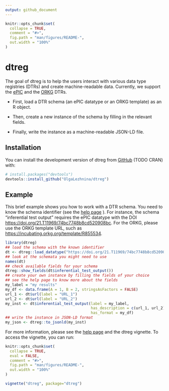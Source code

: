 ```yaml
---
output: github_document
---
```


<!-- README.md is generated from README.Rmd. Please edit that file -->

```r
knitr::opts_chunk$set(
  collapse = TRUE,
  comment = "#>",
  fig.path = "man/figures/README-",
  out.width = "100%"
)
```

# dtreg

<!-- badges: start -->
<!-- badges: end -->

The goal of dtreg is to help the users interact with various data type registries (DTRs) and create machine-readable data.
Currently, we support the [ePIC](https://fc4e-t4-3.github.io/) and the [ORKG](https://orkg.org/) DTRs.

* First, load a DTR schema (an ePIC datatype or an ORKG template) as an R object.

* Then, create a new instance of the schema by filling in the relevant fields.

* Finally, write the instance as a machine-readable JSON-LD file.   

## Installation

You can install the development version of dtreg from [GitHub](https://github.com/) (TODO CRAN) with:

``` r
# install.packages("devtools")
devtools::install_github("OlgaLezhnina/dtreg")
```

## Example

This brief example shows you how to work with a DTR schema.
You need to know the schema identifier (see the [help page](https://orkg.org/help-center/article/47/reborn_articles) ).
For instance, the schema "inferential test output" requires the ePIC datatype with the DOI <https://doi.org/21.T11969/74bc7748b8cd520908bc>.
For the ORKG, please use the ORKG template URL, such as <https://incubating.orkg.org/template/R855534>.

```r
library(dtreg)
## load the schema with the known identifier
dt <- dtreg::load_datatype("https://doi.org/21.T11969/74bc7748b8cd520908bc")
## look at the schemata you might need to use
names(dt)
## check available fields for your schema
dtreg::show_fields(dt$inferential_test_output())
## create your own instance by filling the fields of your choice
## see the help page to know more about the fields
my_label = "my results"
my_df <- data.frame(A = 1, B = 2, stringsAsFactors = FALSE)
url_1 <- dt$url(label = "URL_1")
url_2 <- dt$url(label = "URL_2")
my_inst <- dt$inferential_test_output(label = my_label,
                                      has_description = c(url_1, url_2),
                                      has_format = my_df)
## write the instance in JSON-LD format
my_json <- dtreg::to_jsonld(my_inst)
```

For more information, please see the [help page](https://orkg.org/help-center/article/47/reborn_articles) and the dtreg vignette. To access the vignette, you can run: 

```r
knitr::opts_chunk$set(
  collapse = TRUE,
  eval = FALSE,
  comment = "#>",
  fig.path = "man/figures/README-",
  out.width = "100%"
)
```

```r
vignette("dtreg", package="dtreg")
```
